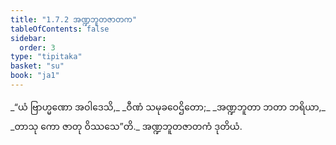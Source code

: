 ```yaml
---
title: "1.7.2 အဏ္ဍဘူတဇာတက"
tableOfContents: false
sidebar:
  order: 3
type: "tipitaka"
basket: "su"
book: "ja1"
---
```



<DynamicBreadcrumb />

<Division number="62" book="ja1">

<Paragraph number="137" type="verses" book="ja1">
_“ယံ ဗြာဟ္မဏော အဝါဒေသိ,_  
_ဝီဏံ သမုခဝေဌိတော;_  
_အဏ္ဍဘူတာ ဘတာ ဘရိယာ,_  
_တာသု ကော ဇာတု ဝိဿသေ”တိ._  


</Paragraph>
</Division>

<Paragraph number="138" type="center" book="ja1">
အဏ္ဍဘူတဇာတကံ ဒုတိယံ.
</Paragraph>